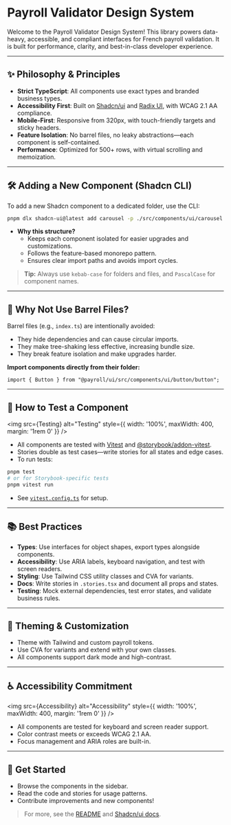 

<Meta title="Introduction" />

# Payroll Validator Design System

Welcome to the Payroll Validator Design System! This library powers data-heavy, accessible, and compliant interfaces for French payroll validation. It is built for performance, clarity, and best-in-class developer experience.

---

## ✨ Philosophy & Principles

- **Strict TypeScript**: All components use exact types and branded business types.
- **Accessibility First**: Built on [Shadcn/ui](https://ui.shadcn.com/) and [Radix UI](https://www.radix-ui.com/), with WCAG 2.1 AA compliance.
- **Mobile-First**: Responsive from 320px, with touch-friendly targets and sticky headers.
- **Feature Isolation**: No barrel files, no leaky abstractions—each component is self-contained.
- **Performance**: Optimized for 500+ rows, with virtual scrolling and memoization.

---

## 🛠️ Adding a New Component (Shadcn CLI)

To add a new Shadcn component to a dedicated folder, use the CLI:

```sh
pnpm dlx shadcn-ui@latest add carousel -p ./src/components/ui/carousel
```

- **Why this structure?**
  - Keeps each component isolated for easier upgrades and customizations.
  - Follows the feature-based monorepo pattern.
  - Ensures clear import paths and avoids import cycles.

> **Tip:** Always use `kebab-case` for folders and files, and `PascalCase` for component names.

---

## 🚫 Why Not Use Barrel Files?

Barrel files (e.g., `index.ts`) are intentionally avoided:

- They hide dependencies and can cause circular imports.
- They make tree-shaking less effective, increasing bundle size.
- They break feature isolation and make upgrades harder.

**Import components directly from their folder:**

```tsx
import { Button } from "@payroll/ui/src/components/ui/button/button";
```

---

## 🧪 How to Test a Component

<img src={Testing} alt="Testing" style={{ width: '100%', maxWidth: 400, margin: '1rem 0' }} />

- All components are tested with [Vitest](https://vitest.dev/) and [@storybook/addon-vitest](https://storybook.js.org/docs/writing-tests/integrations/vitest-addon).
- Stories double as test cases—write stories for all states and edge cases.
- To run tests:

```sh
pnpm test
# or for Storybook-specific tests
pnpm vitest run
```

- See [`vitest.config.ts`](https://github.com/your-repo/packages/ui/vitest.config.ts) for setup.

---

## 📚 Best Practices

- **Types**: Use interfaces for object shapes, export types alongside components.
- **Accessibility**: Use ARIA labels, keyboard navigation, and test with screen readers.
- **Styling**: Use Tailwind CSS utility classes and CVA for variants.
- **Docs**: Write stories in `.stories.tsx` and document all props and states.
- **Testing**: Mock external dependencies, test error states, and validate business rules.

---

## 🎨 Theming & Customization


- Theme with Tailwind and custom payroll tokens.
- Use CVA for variants and extend with your own classes.
- All components support dark mode and high-contrast.

---

## ♿ Accessibility Commitment

<img src={Accessibility} alt="Accessibility" style={{ width: '100%', maxWidth: 400, margin: '1rem 0' }} />

- All components are tested for keyboard and screen reader support.
- Color contrast meets or exceeds WCAG 2.1 AA.
- Focus management and ARIA roles are built-in.

---

## 🚀 Get Started

- Browse the components in the sidebar.
- Read the code and stories for usage patterns.
- Contribute improvements and new components!

> For more, see the [README](https://github.com/your-repo/packages/ui/README.md) and [Shadcn/ui docs](https://ui.shadcn.com/). 